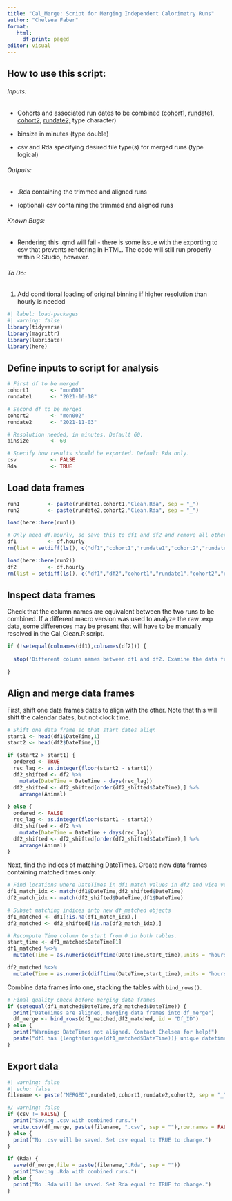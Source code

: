 ```yaml
---
title: "Cal_Merge: Script for Merging Independent Calorimetry Runs"
author: "Chelsea Faber"
format: 
   html:
     df-print: paged
editor: visual
---
```


## How to use this script:

###### Inputs:

-   Cohorts and associated run dates to be combined ([cohort1]{.underline}, [rundate1]{.underline}, [cohort2]{.underline}, [rundate2;]{.underline} type character)

-   binsize in minutes (type double)

-   csv and Rda specifying desired file type(s) for merged runs (type logical)

###### Outputs:

-   .Rda containing the trimmed and aligned runs

-   (optional) csv containing the trimmed and aligned runs

###### Known Bugs:

-   Rendering this .qmd will fail - there is some issue with the exporting to csv that prevents rendering in HTML. The code will still run properly within R Studio, however.

###### To Do:

1.  Add conditional loading of original binning if higher resolution than hourly is needed

```r
#| label: load-packages
#| warning: false
library(tidyverse)
library(magrittr)
library(lubridate)
library(here)
```

## Define inputs to script for analysis

```r
# First df to be merged
cohort1       <- "mon001" 
rundate1      <- "2021-10-18" 

# Second df to be merged
cohort2       <- "mon002" 
rundate2      <- "2021-11-03" 

# Resolution needed, in minutes. Default 60.
binsize       <- 60

# Specify how results should be exported. Default Rda only.
csv           <- FALSE
Rda           <- TRUE
```

## Load data frames

```r
run1         <- paste(rundate1,cohort1,"Clean.Rda", sep = "_")
run2         <- paste(rundate2,cohort2,"Clean.Rda", sep = "_")

load(here::here(run1))

# Only need df.hourly, so save this to df1 and df2 and remove all other data from workspace
df1          <- df.hourly
rm(list = setdiff(ls(), c("df1","cohort1","rundate1","cohort2","rundate2", "run2")))

load(here::here(run2))
df2          <- df.hourly
rm(list = setdiff(ls(), c("df1","df2","cohort1","rundate1","cohort2","rundate2")))
```

## Inspect data frames

Check that the column names are equivalent between the two runs to be combined. If a different macro version was used to analyze the raw .exp data, some differences may be present that will have to be manually resolved in the Cal_Clean.R script.

```r
if (!setequal(colnames(df1),colnames(df2))) {
  
  stop('Different column names between df1 and df2. Examine the data frames and rerun raw data through Cal_Clean.R if necessary.')

}
```

## Align and merge data frames

First, shift one data frames dates to align with the other. Note that this will shift the calendar dates, but not clock time.

```r
# Shift one data frame so that start dates align
start1 <- head(df1$DateTime,1)
start2 <- head(df2$DateTime,1)

if (start2 > start1) {
  ordered <- TRUE
  rec_lag <- as.integer(floor(start2 - start1))
  df2_shifted <- df2 %>% 
    mutate(DateTime = DateTime - days(rec_lag))
  df2_shifted <- df2_shifted[order(df2_shifted$DateTime),] %>%
    arrange(Animal)
  
} else {
  ordered <- FALSE
  rec_lag <- as.integer(floor(start1 - start2))
  df2_shifted <- df2 %>% 
    mutate(DateTime = DateTime + days(rec_lag))
  df2_shifted <- df2_shifted[order(df2_shifted$DateTime),] %>%
    arrange(Animal)
}
```

Next, find the indices of matching DateTimes. Create new data frames containing matched times only.

```r
# Find locations where DateTimes in df1 match values in df2 and vice versa
df1_match_idx <- match(df1$DateTime,df2_shifted$DateTime)
df2_match_idx <- match(df2_shifted$DateTime,df1$DateTime)

# Subset matching indices into new df_matched objects
df1_matched <- df1[!is.na(df1_match_idx),]
df2_matched <- df2_shifted[!is.na(df2_match_idx),]

# Recompute Time column to start from 0 in both tables.
start_time <- df1_matched$DateTime[1]
df1_matched %<>%
  mutate(Time = as.numeric(difftime(DateTime,start_time),units = "hours"))

df2_matched %<>%
  mutate(Time = as.numeric(difftime(DateTime,start_time),units = "hours"))
```

Combine data frames into one, stacking the tables with `bind_rows()`.

```r
# Final quality check before merging data frames
if (setequal(df1_matched$DateTime,df2_matched$DateTime)) {
  print("DateTimes are aligned, merging data frames into df_merge")
  df_merge <- bind_rows(df1_matched,df2_matched,.id = "Df_ID")
} else {
  print("Warning: DateTimes not aligned. Contact Chelsea for help!")
  paste("df1 has {length(unique(df1_matched$DateTime))} unique datetimes, while df2 has {length(unique(df2_matched$DateTime))} unique datetimes.")
}
```

## Export data

```r
#| warning: false
#| echo: false
filename <- paste("MERGED",rundate1,cohort1,rundate2,cohort2, sep = "_")

#/ warning: false
if (csv != FALSE) {
  print("Saving .csv with combined runs.")
  write.csv(df_merge, paste(filename, ".csv", sep = ""),row.names = FALSE)
} else {
  print("No .csv will be saved. Set csv equal to TRUE to change.")
}

if (Rda) {
  save(df_merge,file = paste(filename,".Rda", sep = ""))
  print("Saving .Rda with combined runs.")
} else {
  print("No .Rda will be saved. Set Rda equal to TRUE to change.")
}
```
